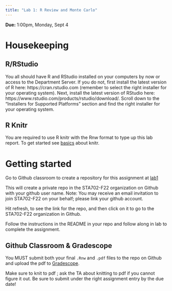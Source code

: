 ```yaml
---
title: "Lab 1: R Review and Monte Carlo"
---
```


**Due:** 1:00pm, Monday, Sept 4


# Housekeeping

## R/RStudio

You all should have R and RStudio installed on your computers by now or access to the Department Server. If you do not, first install the latest version of R here: https://cran.rstudio.com (remember to select the right installer for your operating system). Next, install the latest version of RStudio here: https://www.rstudio.com/products/rstudio/download/. Scroll down to the "Installers for Supported Platforms" section and find the right installer for your operating system.

## R Knitr

You are required to use R knitr with the Rnw format to type up this lab report.  To get started see [basics](https://kbroman.org/knitr_knutshell/pages/latex.html) about knitr.


# Getting started

Go to Github classroom to create a repository for this assignment  at [lab1](https://classroom.github.com/classrooms/139913329-duke-statsci-sta-702-fall-2023)

This will create a private repo in the STA702-F22 organization on Github with your github user name. Note: You may receive an email invitation to join STA702-F22 on your behalf; please link your github account.

Hit refresh, to see the link for the repo, and then click on it to go to the STA702-F22 organization in Github.

Follow the instructions in the README in your repo and follow along in lab to complete the assignment. 

## Github Classroom & Gradescope

You MUST submit both your final `.Rnw` and `.pdf` files to the repo on Github and upload the pdf to [Gradescope](https://www.gradescope.com/courses/585736). 

Make sure to knit to pdf ; ask the TA about knitting to pdf if you cannot figure it out. Be sure to submit under the right assignment entry by the due date!


    